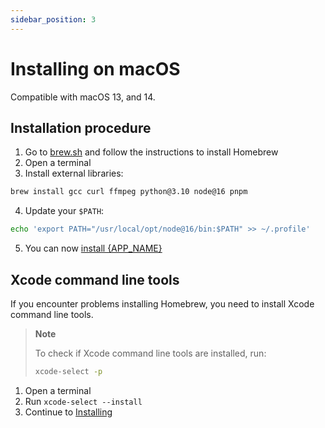 ```yaml
---
sidebar_position: 3
---
```



# Installing on macOS

Compatible with macOS 13, and 14.

## Installation procedure

1. Go to [brew.sh](https://brew.sh/) and follow the instructions to install
   Homebrew
2. Open a terminal
3. Install external libraries:

```bash
brew install gcc curl ffmpeg python@3.10 node@16 pnpm
```

4. Update your `$PATH`:

```bash
echo 'export PATH="/usr/local/opt/node@16/bin:$PATH" >> ~/.profile'
```

5. You can now [install {APP_NAME}](../install)

## Xcode command line tools

If you encounter problems installing Homebrew, you need to install Xcode
command line tools.

> **Note**
>
> To check if Xcode command line tools are installed, run:
>
> ```bash
> xcode-select -p
> ```

1. Open a terminal
2. Run `xcode-select --install`
3. Continue to [Installing](../install)
